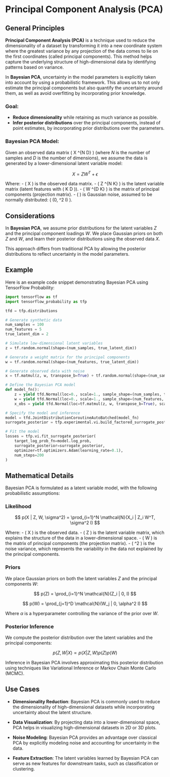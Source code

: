 # Principal Component Analysis (PCA)

## General Principles

**Principal Component Analysis (PCA)** is a technique used to reduce the dimensionality of a dataset by transforming it into a new coordinate system where the greatest variance by any projection of the data comes to lie on the first coordinates (called principal components). This method helps capture the underlying structure of high-dimensional data by identifying patterns based on variance.

In **Bayesian PCA**, uncertainty in the model parameters is explicitly taken into account by using a probabilistic framework. This allows us to not only estimate the principal components but also quantify the uncertainty around them, as well as avoid overfitting by incorporating prior knowledge.

### Goal:
- **Reduce dimensionality** while retaining as much variance as possible.
- **Infer posterior distributions** over the principal components, instead of point estimates, by incorporating prior distributions over the parameters.

### Bayesian PCA Model:
Given an observed data matrix \( X \in \mathbb{R}^{N \times D} \) (where _N_ is the number of samples and _D_ is the number of dimensions), we assume the data is generated by a lower-dimensional latent variable model:

$$
X = ZW^T + \epsilon
$$

Where:
- \( X \) is the observed data matrix.
- \( Z \in \mathbb{R}^{N \times K} \) is the latent variable matrix (latent features with \( K \ll D \)).
- \( W \in \mathbb{R}^{D \times K} \) is the matrix of principal components (projection matrix).
- \( \epsilon \) is Gaussian noise, assumed to be normally distributed: \( \epsilon \sim \mathcal{N}(0, \sigma^2 I) \).

## Considerations

In **Bayesian PCA**, we assume prior distributions for the latent variables _Z_ and the principal component loadings _W_. We place Gaussian priors on both _Z_ and _W_, and learn their posterior distributions using the observed data _X_.

This approach differs from traditional PCA by allowing the posterior distributions to reflect uncertainty in the model parameters.

## Example

Here is an example code snippet demonstrating Bayesian PCA using TensorFlow Probability:

```python
import tensorflow as tf
import tensorflow_probability as tfp

tfd = tfp.distributions

# Generate synthetic data
num_samples = 100
num_features = 5
true_latent_dim = 2

# Simulate low-dimensional latent variables
z = tf.random.normal(shape=(num_samples, true_latent_dim))

# Generate a weight matrix for the principal components
w = tf.random.normal(shape=(num_features, true_latent_dim))

# Generate observed data with noise
x = tf.matmul(z, w, transpose_b=True) + tf.random.normal(shape=(num_samples, num_features))

# Define the Bayesian PCA model
def model_fn():
    z = yield tfd.Normal(loc=0., scale=1., sample_shape=(num_samples, true_latent_dim), name="z")
    w = yield tfd.Normal(loc=0., scale=1., sample_shape=(num_features, true_latent_dim), name="w")
    x_obs = yield tfd.Normal(loc=tf.matmul(z, w, transpose_b=True), scale=1., name="x_obs")

# Specify the model and inference
model = tfd.JointDistributionCoroutineAutoBatched(model_fn)
surrogate_posterior = tfp.experimental.vi.build_factored_surrogate_posterior(model)

# Fit the model
losses = tfp.vi.fit_surrogate_posterior(
    target_log_prob_fn=model.log_prob,
    surrogate_posterior=surrogate_posterior,
    optimizer=tf.optimizers.Adam(learning_rate=0.1),
    num_steps=200
)
```

## Mathematical Details

Bayesian PCA is formulated as a latent variable model, with the following probabilistic assumptions:

### Likelihood
$$
p(X | Z, W, \sigma^2) = \prod_{i=1}^N \mathcal{N}(X_i | Z_i W^T, \sigma^2 I)
$$

Where:
- \( X \) is the observed data.
- \( Z \) is the latent variable matrix, which explains the structure of the data in a lower-dimensional space.
- \( W \) is the matrix of principal components (the projection matrix).
- \( \sigma^2 \) is the noise variance, which represents the variability in the data not explained by the principal components.

### Priors
We place Gaussian priors on both the latent variables _Z_ and the principal components _W_:

$$
p(Z) = \prod_{i=1}^N \mathcal{N}(Z_i | 0, I)
$$

$$
p(W) = \prod_{j=1}^D \mathcal{N}(W_j | 0, \alpha^2 I)
$$

Where _α_ is a hyperparameter controlling the variance of the prior over _W_.

### Posterior Inference
We compute the posterior distribution over the latent variables and the principal components:

$$
p(Z, W | X) \propto p(X | Z, W) p(Z) p(W)
$$

Inference in Bayesian PCA involves approximating this posterior distribution using techniques like Variational Inference or Markov Chain Monte Carlo (MCMC).

## Use Cases

- **Dimensionality Reduction**: Bayesian PCA is commonly used to reduce the dimensionality of high-dimensional datasets while incorporating uncertainty about the latent structure.
  
- **Data Visualization**: By projecting data into a lower-dimensional space, PCA helps in visualizing high-dimensional datasets in 2D or 3D plots.

- **Noise Modeling**: Bayesian PCA provides an advantage over classical PCA by explicitly modeling noise and accounting for uncertainty in the data.

- **Feature Extraction**: The latent variables learned by Bayesian PCA can serve as new features for downstream tasks, such as classification or clustering.
